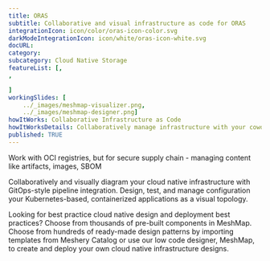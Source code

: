 ---title: ORAS  subtitle: Collaborative and visual infrastructure as code for ORASintegrationIcon: icon/color/oras-icon-color.svgdarkModeIntegrationIcon: icon/white/oras-icon-white.svgdocURL: category: subcategory: Cloud Native StoragefeatureList: [,,]workingSlides: [    ../_images/meshmap-visualizer.png,    ../_images/meshmap-designer.png]howItWorks: Collaborative Infrastructure as CodehowItWorksDetails: Collaboratively manage infrastructure with your coworkers synchronously sharing the same designs.published: TRUE---<p>    Work with OCI registries, but for secure supply chain - managing content like artifacts, images, SBOM</p><p>    Collaboratively and visually diagram your cloud native infrastructure with GitOps-style pipeline integration. Design, test, and manage configuration your Kubernetes-based, containerized applications as a visual topology.</p><p>    Looking for best practice cloud native design and deployment best practices? Choose from thousands of pre-built components in MeshMap. Choose from hundreds of ready-made design patterns by importing templates from Meshery Catalog or use our low code designer, MeshMap, to create and deploy your own cloud native infrastructure designs.</p>